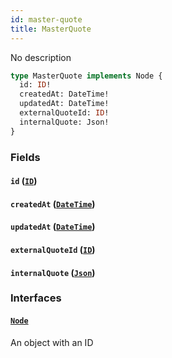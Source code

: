 ```yaml
---
id: master-quote
title: MasterQuote
---
```


No description

```graphql
type MasterQuote implements Node {
  id: ID!
  createdAt: DateTime!
  updatedAt: DateTime!
  externalQuoteId: ID!
  internalQuote: Json!
}
```

### Fields

#### `id` ([`ID`](../order-view-service/scalars/id))

#### `createdAt` ([`DateTime`](../order-view-service/scalars/date-time))

#### `updatedAt` ([`DateTime`](../order-view-service/scalars/date-time))

#### `externalQuoteId` ([`ID`](../order-view-service/scalars/id))

#### `internalQuote` ([`Json`](../order-view-service/scalars/json))

### Interfaces

#### [`Node`](../order-view-service/interfaces/node)

An object with an ID
